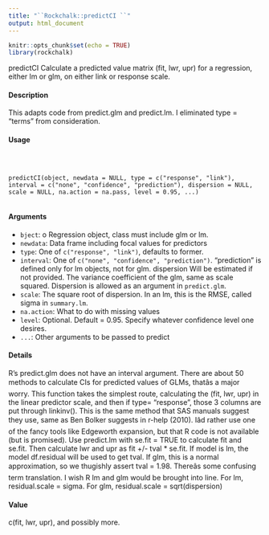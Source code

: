 ```yaml
---
title: "``Rockchalk::predictCI ``"
output: html_document
---
```


```r
knitr::opts_chunk$set(echo = TRUE)
library(rockchalk)
``` 

predictCI Calculate a predicted value matrix (fit, lwr, upr) for a regression, either
lm or glm, on either link or response scale.

#### Description

This adapts code from predict.glm and predict.lm. I eliminated type = "terms" from consideration.

#### Usage
<pre><code>


predictCI(object, newdata = NULL, type = c("response", "link"),
interval = c("none", "confidence", "prediction"), dispersion = NULL,
scale = NULL, na.action = na.pass, level = 0.95, ...)

</code></pre>
#### Arguments

* ``bject``:  o Regression object, class must include glm or lm.
* ``newdata``: Data frame including focal values for predictors
* ``type``: One of ``c("response", "link")``, defaults to former.
* ``interval``: One of ``c("none", "confidence", "prediction")``. "prediction" is defined only for lm objects, not for glm.
dispersion Will be estimated if not provided. The variance coefficient of the glm, same as scale squared. Dispersion is allowed as an argument in ``predict.glm``.
* ``scale``: The square root of dispersion. In an lm, this is the RMSE, called sigma in ``summary.lm``.
* ``na.action``:     What to do with missing values
* ``level``: Optional. Default = 0.95. Specify whatever confidence level one desires.
* ``...``: Other arguments
 to be passed to predict


#### Details

R's predict.glm does not have an interval argument. There are about 50 methods to calculate CIs for predicted values of GLMs, thatâs a major worry. This function takes the simplest route, calculating the (fit, lwr, upr) in the linear predictor scale, and then if type= "response", those 3 columns are put through linkinv(). This is the same method that SAS manuals suggest they use, same as Ben Bolker suggests in r-help (2010). Iâd rather use one of the fancy tools like Edgeworth expansion, but that R
code is not available (but is promised).
Use predict.lm with se.fit = TRUE to calculate fit and se.fit. Then calculate lwr and upr as fit +/-
tval * se.fit. If model is lm, the model df.residual will be used to get tval. If glm, this is a normal
approximation, so we thugishly assert tval = 1.98.
Thereâs some confusing term translation. I wish R lm and glm would be brought into line. For lm,
residual.scale = sigma. For glm, residual.scale = sqrt(dispersion)

#### Value
c(fit, lwr, upr), and possibly more.
